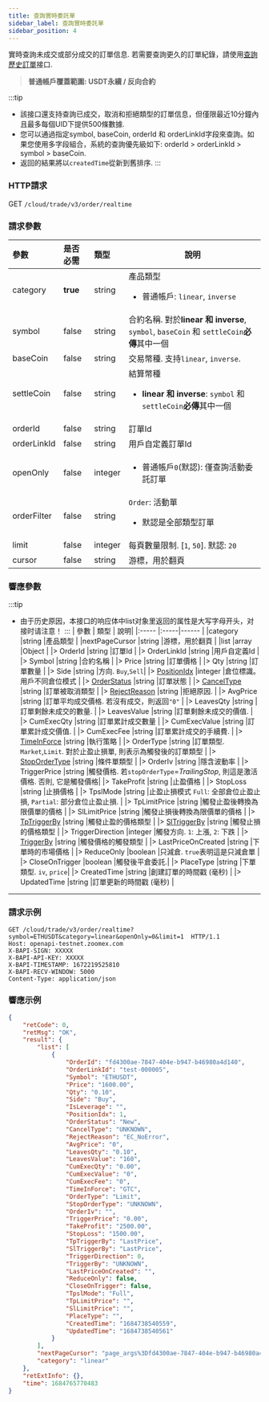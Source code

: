 ```yaml
---
title: 查詢實時委託單
sidebar_label: 查詢實時委託單
sidebar_position: 4
---
```

實時查詢未成交或部分成交的訂單信息. 若需要查詢更久的訂單紀錄，請使用[查詢歷史訂單](order-list#)接口.
> **普通帳戶覆蓋範圍:  USDT永續 / 反向合約**

:::tip
- 該接口還支持查詢已成交，取消和拒絕類型的訂單信息，但僅限最近10分鐘內且最多每個UID下提供500條數據.
- 您可以通過指定symbol, baseCoin, orderId 和 orderLinkId字段來查詢。如果您使用多字段組合，系統的查詢優先級如下: orderId > orderLinkId > symbol > baseCoin.
- 返回的結果將以`createdTime`從新到舊排序.
:::


### HTTP請求
GET `/cloud/trade/v3/order/realtime`

### 請求參數
| 參數 | 是否必需 | 類型 | 說明|
|:----- |:-------|:-----|------ |
|category |**true** |string |產品類型 <ul><li>普通帳戶: `linear`, `inverse`</li></ul>|
|symbol |false |string |合約名稱. 對於**linear 和 inverse**, `symbol`, `baseCoin` 和 `settleCoin`**必傳**其中一個|
|baseCoin |false |string |交易幣種. 支持`linear`, `inverse`.|
|settleCoin |false |string |結算幣種 <ul><li><b>linear 和 inverse</b>: `symbol` 和 `settleCoin`**必傳**其中一個</li></ul>|
|orderId |false |string |訂單Id |
|orderLinkId |false |string |用戶自定義訂單Id |
|openOnly |false |integer |<ul><li>普通帳戶`0`(默認): 僅查詢活動委託訂單</li></ul>|
|orderFilter |false |string|`Order`: 活動單 <ul><li>默認是全部類型訂單</li></ul>|
|limit |false |integer |每頁數量限制. [`1`, `50`]. 默認: `20`|
|cursor |false |string |游標，用於翻頁|

### 響應參數
:::tip
- 由于历史原因，本接口的响应体中list对象里返回的属性是大写字母开头，对接时请注意！
:::
| 參數 | 類型 | 說明|
|:----- |:-----|------ |
|category |string |產品類型 |
|nextPageCursor |string |游標，用於翻頁 |
|list |array |Object |
|> OrderId  |string |訂單Id |
|> OrderLinkId |string |用戶自定義Id |
|> Symbol |string |合約名稱 |
|> Price |string |訂單價格 |
|> Qty |string |訂單數量 |
|> Side |string |方向. `Buy`,`Sell`|
|> [PositionIdx](../enum#positionidx) |integer |倉位標識。用戶不同倉位模式 |
|> [OrderStatus](../enum#orderstatus) |string |訂單狀態 |
|> [CancelType](../enum#canceltype) |string |訂單被取消類型 |
|> [RejectReason](../enum#rejectreason) |string |拒絕原因. |
|> AvgPrice |string |訂單平均成交價格. 若沒有成交，則返回`"0"` |
|> LeavesQty |string |訂單剩餘未成交的數量.  |
|> LeavesValue |string |訂單剩餘未成交的價值.  |
|> CumExecQty |string |訂單累計成交數量 |
|> CumExecValue |string |訂單累計成交價值.  |
|> CumExecFee |string |訂單累計成交的手續費.  |
|> [TimeInForce](../enum#timeinforce) |string |執行策略 |
|> OrderType |string |訂單類型. `Market`,`Limit`. 對於止盈止損單, 則表示為觸發後的訂單類型 |
|> [StopOrderType](../enum#stopordertype) |string |條件單類型 |
|> OrderIv |string |隱含波動率 |
|> TriggerPrice |string |觸發價格. 若`stopOrderType`=_TrailingStop_, 則這是激活價格. 否則, 它是觸發價格|
|> TakeProfit |string |止盈價格 |
|> StopLoss |string |止損價格 |
|> TpslMode |string |止盈止損模式 `Full`: 全部倉位止盈止損, `Partial`: 部分倉位止盈止損. |
|> TpLimitPrice |string |觸發止盈後轉換為限價單的價格 |
|> SlLimitPrice |string |觸發止損後轉換為限價單的價格 |
|> [TpTriggerBy](../enum#triggerby) |string |觸發止盈的價格類型 |
|> [SlTriggerBy](../enum#triggerby) |string |觸發止損的價格類型 |
|> TriggerDirection |integer |觸發方向. `1`: 上漲, `2`: 下跌 |
|> [TriggerBy](../enum#triggerby) |string |觸發價格的觸發類型 |
|> LastPriceOnCreated |string |下單時的市場價格 |
|> ReduceOnly |boolean |只減倉. `true`表明這是只減倉單 |
|> CloseOnTrigger |boolean |觸發後平倉委託.|
|> PlaceType |string |下單類型. `iv`, `price`|
|> CreatedTime |string |創建訂單的時間戳 (毫秒) |
|> UpdatedTime |string |訂單更新的時間戳 (毫秒) |


---

### 請求示例

```shell
GET /cloud/trade/v3/order/realtime?symbol=ETHUSDT&category=linear&openOnly=0&limit=1  HTTP/1.1
Host: openapi-testnet.zoomex.com
X-BAPI-SIGN: XXXXX
X-BAPI-API-KEY: XXXXX
X-BAPI-TIMESTAMP: 1672219525810
X-BAPI-RECV-WINDOW: 5000
Content-Type: application/json
```

### 響應示例

```json
{
    "retCode": 0,
    "retMsg": "OK",
    "result": {
        "list": [
            {
                "OrderId": "fd4300ae-7847-404e-b947-b46980a4d140",
                "OrderLinkId": "test-000005",
                "Symbol": "ETHUSDT",
                "Price": "1600.00",
                "Qty": "0.10",
                "Side": "Buy",
                "IsLeverage": "",
                "PositionIdx": 1,
                "OrderStatus": "New",
                "CancelType": "UNKNOWN",
                "RejectReason": "EC_NoError",
                "AvgPrice": "0",
                "LeavesQty": "0.10",
                "LeavesValue": "160",
                "CumExecQty": "0.00",
                "CumExecValue": "0",
                "CumExecFee": "0",
                "TimeInForce": "GTC",
                "OrderType": "Limit",
                "StopOrderType": "UNKNOWN",
                "OrderIv": "",
                "TriggerPrice": "0.00",
                "TakeProfit": "2500.00",
                "StopLoss": "1500.00",
                "TpTriggerBy": "LastPrice",
                "SlTriggerBy": "LastPrice",
                "TriggerDirection": 0,
                "TriggerBy": "UNKNOWN",
                "LastPriceOnCreated": "",
                "ReduceOnly": false,
                "CloseOnTrigger": false,
                "TpslMode": "Full",
                "TpLimitPrice": "",
                "SlLimitPrice": "",
                "PlaceType": "",
                "CreatedTime": "1684738540559",
                "UpdatedTime": "1684738540561"
            }
        ],
        "nextPageCursor": "page_args%3Dfd4300ae-7847-404e-b947-b46980a4d140%26symbol%3D6%26",
        "category": "linear"
    },
    "retExtInfo": {},
    "time": 1684765770483
}
```
